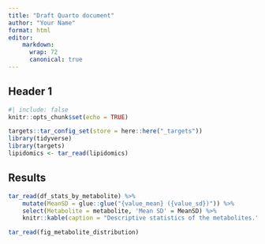 ```yaml
---
title: "Draft Quarto document"
author: "Your Name"
format: html
editor:
    markdown: 
      wrap: 72
      canonical: true
---
```


## Header 1

```r
#| include: false
knitr::opts_chunk$set(echo = TRUE)

targets::tar_config_set(store = here::here("_targets"))
library(tidyverse)
library(targets)
lipidomics <- tar_read(lipidomics)
```

## Results

```r
tar_read(df_stats_by_metabolite) %>% 
    mutate(MeanSD = glue::glue("{value_mean} ({value_sd})")) %>% 
    select(Metabolite = metabolite, 'Mean SD' = MeanSD) %>% 
    knitr::kable(caption = "Descriptive statistics of the metabolites.")
```

```r
tar_read(fig_metabolite_distribution)
```
